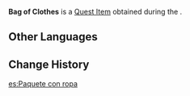 {{Item Infobox
|id           = 101663
|image        = Item Parcel.png
|type         = Quest Items
|description  = A bag that contains [[Lyudochka]]'s [[Fatui]] uniform. Considering the controversial nature of Fatui uniforms, it is best not to let other people see this.
|source1      = [[The Replacement's Secret]]
}}
'''Bag of Clothes''' is a [[Quest Item]] obtained during the {{Quest|The Replacement's Secret}}.

==Other Languages==
{{Other Languages
|default_hidden = 1
|en      = Bag of Clothes
|zhs     = 装衣服的纸包
|zhs_rm  = Zhuāng Yīfú de Zhǐ Bāo
|zht     = 裝衣服的紙包
|zht_rm  = Zhuāng Yīfú de Zhǐ Bāo
|ja      = 服の入った紙袋
|ja_rm   = Fuku no Haitta Kamibukuro
|ko      = 옷을 담은 종이가방
|es      = Paquete con ropa
|fr      = Sac de vêtements
|ru      = Бумажный пакет для одежды
|th      = ถุงกระดาษใส่เสื้อผ้า
|th_rm   = Thung Kradat sai Suea Pha
|vi      = Túi Đựng Trang Phục
|de      = Tasche mit Kleidung
|id      = Sekantong Pakaian
|pt      = Saco com roupas
|tr      = Giysi Çantası
|it      = Pacco di vestiti
}}

==Change History==
{{Change History|2.4}}

[[es:Paquete con ropa]]